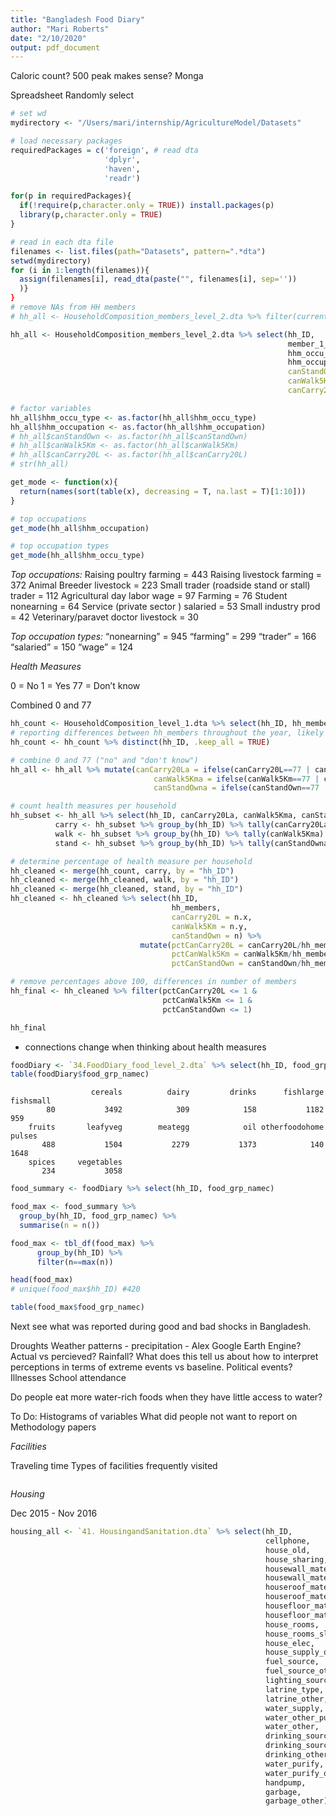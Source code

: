 ```yaml
---
title: "Bangladesh Food Diary"
author: "Mari Roberts"
date: "2/10/2020"
output: pdf_document
---
```


Caloric count? 500 peak makes sense?
Monga

Spreadsheet 
Randomly select 

```r
# set wd
mydirectory <- "/Users/mari/internship/AgricultureModel/Datasets"

# load necessary packages
requiredPackages = c('foreign', # read dta
                     'dplyr',
                     'haven',
                     'readr') 

for(p in requiredPackages){
  if(!require(p,character.only = TRUE)) install.packages(p)
  library(p,character.only = TRUE)
}

# read in each dta file
filenames <- list.files(path="Datasets", pattern=".*dta")
setwd(mydirectory)
for (i in 1:length(filenames)){
  assign(filenames[i], read_dta(paste("", filenames[i], sep=''))
  )}
}
# remove NAs from HH members
# hh_all <- HouseholdComposition_members_level_2.dta %>% filter(currentposition != "NA")

hh_all <- HouseholdComposition_members_level_2.dta %>% select(hh_ID,
                                                              member_1_ID,
                                                              hhm_occu_type,
                                                              hhm_occupation,
                                                              canStandOwn = hhm_health1,
                                                              canWalk5Km = hhm_health2,
                                                              canCarry20L = hhm_health3)

# factor variables
hh_all$hhm_occu_type <- as.factor(hh_all$hhm_occu_type)
hh_all$hhm_occupation <- as.factor(hh_all$hhm_occupation)
# hh_all$canStandOwn <- as.factor(hh_all$canStandOwn)
# hh_all$canWalk5Km <- as.factor(hh_all$canWalk5Km)
# hh_all$canCarry20L <- as.factor(hh_all$canCarry20L)
# str(hh_all)

get_mode <- function(x){
  return(names(sort(table(x), decreasing = T, na.last = T)[1:10]))
}

# top occupations
get_mode(hh_all$hhm_occupation)

# top occupation types
get_mode(hh_all$hhm_occu_type)
```

*Top occupations:*
Raising poultry  	farming = 443
Raising livestock  	farming = 372
Animal Breeder  	livestock = 223
Small trader (roadside stand or stall)  	trader = 112
Agricultural day labor  	wage = 97
Farming = 76
Student  	nonearning = 64
Service (private sector )  	salaried = 53
Small industry  	prod = 42
Veterinary/paravet doctor  	livestock = 30

*Top occupation types:*
"nonearning" = 945
"farming" = 299
"trader" = 166
"salaried" = 150
"wage" = 124

*Health Measures*

0 = No
1 = Yes
77 = Don't know

Combined 0 and 77 

```r
hh_count <- HouseholdComposition_level_1.dta %>% select(hh_ID, hh_members) 
# reporting differences between hh_members throughout the year, likely deaths and births?
hh_count <- hh_count %>% distinct(hh_ID, .keep_all = TRUE)

# combine 0 and 77 ("no" and "don't know")
hh_all <- hh_all %>% mutate(canCarry20La = ifelse(canCarry20L==77 | canCarry20L==0, 0, 1),
                                canWalk5Kma = ifelse(canWalk5Km==77 | canWalk5Km==0, 0, 1),
                                canStandOwna = ifelse(canStandOwn==77 | canStandOwn==0, 0, 1))

# count health measures per household
hh_subset <- hh_all %>% select(hh_ID, canCarry20La, canWalk5Kma, canStandOwna)
          carry <- hh_subset %>% group_by(hh_ID) %>% tally(canCarry20La)
          walk <- hh_subset %>% group_by(hh_ID) %>% tally(canWalk5Kma)
          stand <- hh_subset %>% group_by(hh_ID) %>% tally(canStandOwna)

# determine percentage of health measure per household
hh_cleaned <- merge(hh_count, carry, by = "hh_ID") 
hh_cleaned <- merge(hh_cleaned, walk, by = "hh_ID") 
hh_cleaned <- merge(hh_cleaned, stand, by = "hh_ID") 
hh_cleaned <- hh_cleaned %>% select(hh_ID,
                                    hh_members,
                                    canCarry20L = n.x,
                                    canWalk5Km = n.y,
                                    canStandOwn = n) %>% 
                             mutate(pctCanCarry20L = canCarry20L/hh_members,
                                    pctCanWalk5Km = canWalk5Km/hh_members,
                                    pctCanStandOwn = canStandOwn/hh_members)

# remove percentages above 100, differences in number of members
hh_final <- hh_cleaned %>% filter(pctCanCarry20L <= 1 &
                                  pctCanWalk5Km <= 1 &
                                  pctCanStandOwn <= 1)

hh_final
```

- connections change when thinking about health measures

```r
foodDiary <- `34.FoodDiary_food_level_2.dta` %>% select(hh_ID, food_grp_namec)
table(foodDiary$food_grp_namec)                                                   
```

                      cereals          dairy         drinks      fishlarge      fishsmall 
            80           3492            309            158           1182            959 
        fruits       leafyveg        meategg            oil otherfoodohome         pulses 
           488           1504           2279           1373            140           1648 
        spices     vegetables 
           234           3058 

```r
food_summary <- foodDiary %>% select(hh_ID, food_grp_namec)

food_max <- food_summary %>%
  group_by(hh_ID, food_grp_namec) %>%
  summarise(n = n()) 

food_max <- tbl_df(food_max) %>%
      group_by(hh_ID) %>% 
      filter(n==max(n))

head(food_max)
# unique(food_max$hh_ID) #420
```

```r
table(food_max$food_grp_namec)
```

Next see what was reported during good and bad shocks in Bangladesh.

Droughts
Weather patterns - precipitation - Alex
Google Earth Engine?
Actual vs percieved? Rainfall? What does this tell us about how to interpret perceptions in terms of extreme events vs baseline.
Political events?
Illnesses
School attendance

Do people eat more water-rich foods when they have little access to water?

To Do:
Histograms of variables
What did people not want to report on
Methodology papers

*Facilities*

Traveling time
Types of facilities frequently visited

```r

```

*Housing*

Dec 2015 - Nov 2016

```r
housing_all <- `41. HousingandSanitation.dta` %>% select(hh_ID,
                                                         cellphone,
                                                         house_old, 
                                                         house_sharing, 
                                                         housewall_material, 
                                                         housewall_material_other, 
                                                         houseroof_material, 
                                                         houseroof_material_other, 
                                                         housefloor_material, 
                                                         housefloor_material_other, 
                                                         house_rooms, 
                                                         house_rooms_sleeping, 
                                                         house_elec, 
                                                         house_supply_off, 
                                                         fuel_source, 
                                                         fuel_source_other, 
                                                         lighting_source, 
                                                         latrine_type, 
                                                         latrine_other, 
                                                         water_supply, 
                                                         water_other_purpose, 
                                                         water_other, 
                                                         drinking_source_same, 
                                                         drinking_source, 
                                                         drinking_other, 
                                                         water_purify, 
                                                         water_purify_other, 
                                                         handpump, 
                                                         garbage, 
                                                         garbage_other)
```




